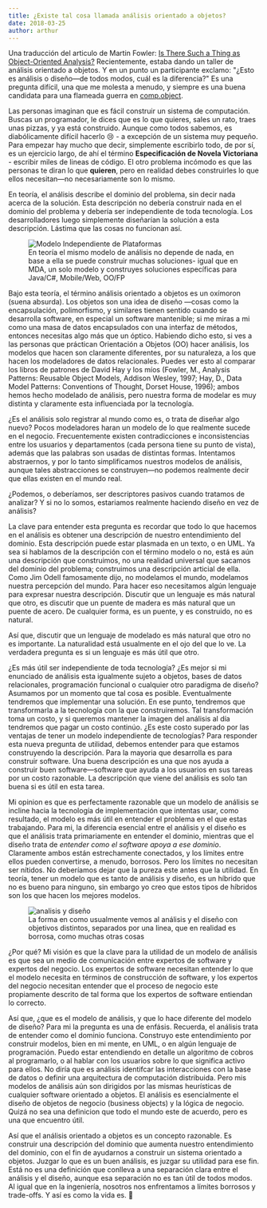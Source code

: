 ```yaml
---
title: ¿Existe tal cosa llamada análisis orientado a objetos?
date: 2018-03-25
author: arthur
---
```


Una traducción del articulo de Martin Fowler: [Is There Such a Thing as Object-Oriented Analysis?](https://martinfowler.com/distributedComputing/analysis.pdf)
Recientemente, estaba dando un taller de análisis orientado a objetos. Y en un punto un participante exclamo: "¿Esto es análisis o diseño—de todos modos, cuál es la diferencia?" Es una pregunta difícil, una que me molesta a menudo, y siempre es una buena candidata para una flameada guerra en [comp.object](https://groups.google.com/forum/#!forum/comp.object).

Las personas imaginan que es fácil construir un sistema de computación. Buscas un programador, le dices que es lo que quieres, sales un rato, traes unas pizzas, y ya está construido. Aunque como todos sabemos, es diabólicamente difícil hacerlo 😢 - a excepción de un sistema muy pequeño. Para empezar hay mucho que decir, simplemente escribirlo todo, de por sí, es un ejercicio largo, de ahí el término **Especificación de Novela Victoriana** - escribir miles de lineas de código. El otro problema incómodo es que las personas te diran lo que **quieren**, pero en realidad debes construirles lo que ellos necesitan—no necesariamente son lo mismo.

En teoría, el análisis describe el dominio del problema, sin decir nada acerca de la solución. Esta descripción no debería construir nada en el dominio del problema y debería ser independiente de toda tecnología. Los desarrolladores luego simplemente diseñarían la solución a esta descripción. Lástima que las cosas no funcionan así.

<figure>
<img alt="Modelo Independiente de Plataformas" src="https://goo.gl/M8HxZi"/>
<figcaption>En teoría el mismo modelo de análisis no depende de nada, en base a ella se puede construir muchas soluciones- igual que en MDA, un solo modelo y construyes soluciones específicas para Java/C#, Mobile/Web, OO/FP</figcaption>
</figure>
Bajo esta teoría, el término análisis orientado a objetos es un oxímoron (suena absurda). Los objetos son una idea de diseño —cosas como la encapsulación, polimorfismo, y similares tienen sentido cuando se desarrolla software, en especial un software mantenible; si me miras a mi como una masa de datos encapsulados con una interfaz de métodos, entonces necesitas algo más que un óptico. Habiendo dicho esto, si ves a las personas que práctican Orientación a Objetos (OO) hacer análisis, los modelos que hacen son claramente diferentes, por su naturaleza, a los que hacen los modeladores de datos relacionales. Puedes ver esto al comparar los libros de patrones de David Hay y los míos (Fowler, M., Analysis Patterns: Reusable Object Models, Addison Wesley, 1997; Hay, D., Data Model Patterns: Conventions of Thought, Dorset House, 1996); ambos hemos hecho modelado de análisis, pero nuestra forma de modelar es muy distinta y claramente esta influenciada por la tecnología.

¿Es el análisis solo registrar al mundo como es, o trata de diseñar algo nuevo? Pocos modeladores haran un modelo de lo que realmente sucede en el negocio. Frecuentemente existen contradicciones e inconsistencias entre los usuarios y departamentos (cada persona tiene su punto de vista), además que las palabras son usadas de distintas formas. Intentamos abstraernos, y por lo tanto simplificamos nuestros modelos de análisis, aunque tales abstracciones se construyen—no podemos realmente decir que ellas existen en el mundo real.

¿Podemos, o deberíamos, ser descriptores pasivos cuando tratamos de analizar? Y si no lo somos, estariamos realmente haciendo diseño en vez de análisis?

La clave para entender esta pregunta es recordar que todo lo que hacemos en el análisis es obtener una descripción de nuestro entendimiento del dominio. Esta descripción puede estar plasmada en un texto, o en UML. Ya sea si hablamos de la descripción con el término modelo o no, está es aún una descripción que construimos, no una realidad universal que sacamos del dominio del problema; construimos una descripción articial de ella. Como Jim Odell famosamente dijo, no modelamos el mundo, modelamos nuestra percepción del mundo. Para hacer eso necesitamos algún lenguaje para expresar nuestra descripción. Discutir que un lenguaje es más natural que otro, es discutir que un puente de madera es más natural que un puente de acero. De cualquier forma, es un puente, y es construido, no es natural.

Así que, discutir que un lenguaje de modelado es más natural que otro no es importante. La naturalidad está usualmente en el ojo del que lo ve. La verdadera pregunta es si un lenguaje es más útil que otro.

¿Es más útil ser independiente de toda tecnología? ¿Es mejor si mi enunciado de análisis esta igualmente sujeto a objetos, bases de datos relacionales, programación funcional o cualquier otro paradigma de diseño? Asumamos por un momento que tal cosa es posible. Eventualmente tendremos que implementar una solución. En ese punto, tendremos que transformarla a la tecnología con la que construiremos. Tal transformación toma un costo, y si queremos mantener la imagen del análisis al día tendremos que pagar un costo continúo. ¿Es este costo superado por las ventajas de tener un modelo independiente de tecnologías?
Para responder esta nueva pregunta de utilidad, debemos entender para que estamos construyendo la descripción. Para la mayoria que desarrolla es para construir software. Una buena descripción es una que nos ayuda a construir buen software—software que ayuda a los usuarios en sus tareas por un costo razonable. La descripción que viene del análisis es solo tan buena si es útil en esta tarea.

Mi opinion es que es perfectamente razonable que un modelo de análisis se incline hacia la tecnología de implementación que intentas usar, como resultado, el modelo es más útil en entender el problema en el que estas trabajando. Para mi, la diferencia esencial entre el análisis y el diseño es que el análisis trata primariamente en entender el dominio, mientras que el diseño trata de _entender como el software apoya a ese dominio_. Claramente ambos están estrechamente conectados, y los límites entre ellos pueden convertirse, a menudo, borrosos. Pero los límites no necesitan ser nítidos. No deberíamos dejar que la pureza este antes que la utilidad. En teoría, tener un modelo que es tanto de análisis y diseño, es un híbrido que no es bueno para ninguno, sin embargo yo creo que estos tipos de híbridos son los que hacen los mejores modelos.

<figure>
<img alt="analisis y diseño" src="https://goo.gl/yZe3ts"/>
<figcaption>La forma en como usualmente vemos al análisis y el diseño con objetivos distintos, separados por una linea, que en realidad es borrosa, como muchas otras cosas</figcaption>
</figure>
¿Por qué? Mi visión es que la clave para la utilidad de un modelo de análisis es que sea un medio de comunicación entre expertos de software y expertos del negocio. Los expertos de software necesitan entender lo que el modelo necesita en términos de construcción de software, y los expertos del negocio necesitan entender que el proceso de negocio este propiamente descrito de tal forma que los expertos de software entiendan lo correcto.

Así que, ¿que es el modelo de análisis, y que lo hace diferente del modelo de diseño? Para mi la pregunta es una de enfásis. Recuerda, el análisis trata de entender como el dominio funciona. Construyo este entendimiento por construir modelos, bien en mi mente, en UML, o en algún lenguaje de programación. Puedo estar entendiendo en detalle un algoritmo de cobros al programarlo, o al hablar con los usuarios sobre lo que significa activo para ellos. No diría que es análisis identifcar las interacciones con la base de datos o definir una arquitectura de computación distribuida. Pero mis modelos de análisis aún son dirigidos por las mismas heurísticas de cualquier software orientado a objetos. El análisis es esencialmente el diseño de objetos de negocio (business objects) y la lógica de negocio. Quizá no sea una definicion que todo el mundo este de acuerdo, pero es una que encuentro útil.

Así que el análisis orientado a objetos es un concepto razonable. Es construir una descripción del dominio que aumenta nuestro entendimiento del dominio, con el fin de ayudarnos a construir un sistema orientado a objetos. Juzgar lo que es un buen análisis, es juzgar su utilidad para ese fin. Está no es una definición que conlleva a una separación clara entre el análisis y el diseño, aunque esa separación no es tan útil de todos modos. Al igual que en la ingeniería, nosotros nos enfrentamos a límites borrosos y trade-offs. Y así es como la vida es. 🐶
